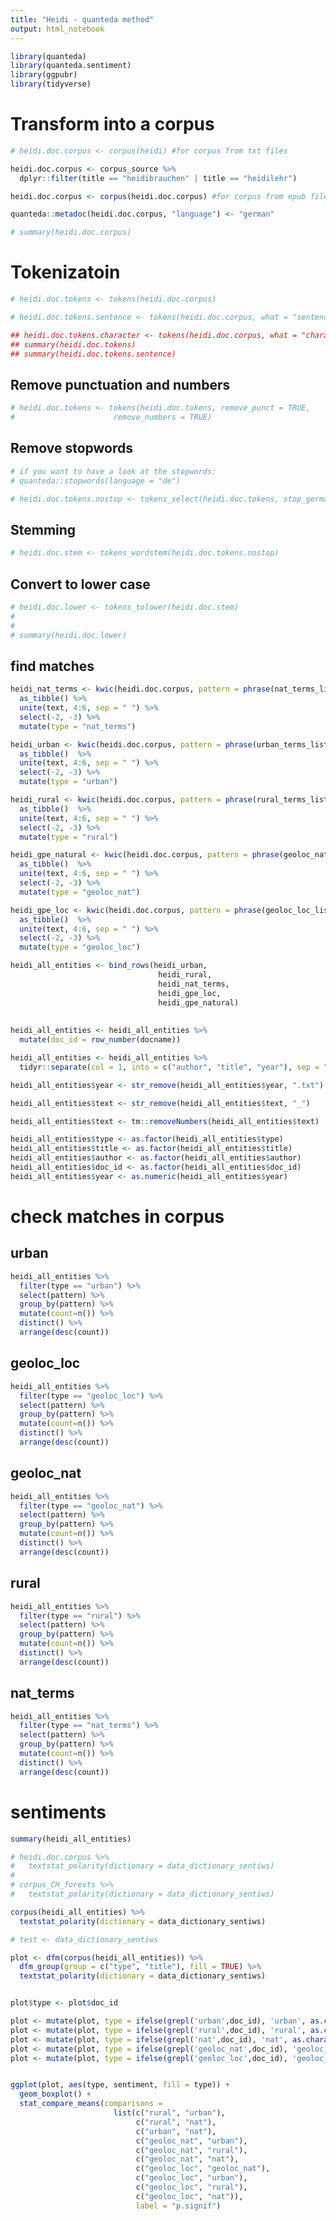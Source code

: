 ```yaml
---
title: "Heidi - quanteda method"
output: html_notebook
---
```


```r

library(quanteda)
library(quanteda.sentiment)
library(ggpubr)
library(tidyverse)
```




# Transform into a corpus

```r
# heidi.doc.corpus <- corpus(heidi) #for corpus from txt files

heidi.doc.corpus <- corpus_source %>%
  dplyr::filter(title == "heidibrauchen" | title == "heidilehr")

heidi.doc.corpus <- corpus(heidi.doc.corpus) #for corpus from epub file

quanteda::metadoc(heidi.doc.corpus, "language") <- "german"

# summary(heidi.doc.corpus)

```
# Tokenizatoin

```r
# heidi.doc.tokens <- tokens(heidi.doc.corpus)

# heidi.doc.tokens.sentence <- tokens(heidi.doc.corpus, what = "sentence")

## heidi.doc.tokens.character <- tokens(heidi.doc.corpus, what = "character")
## summary(heidi.doc.tokens)
## summary(heidi.doc.tokens.sentence)

```

## Remove punctuation and numbers

```r
# heidi.doc.tokens <- tokens(heidi.doc.tokens, remove_punct = TRUE, 
#                      remove_numbers = TRUE)
```

## Remove stopwords

```r
# if you want to have a look at the stopwords:
# quanteda::stopwords(language = "de")

# heidi.doc.tokens.nostop <- tokens_select(heidi.doc.tokens, stop_german, selection='remove')


```


## Stemming

```r
# heidi.doc.stem <- tokens_wordstem(heidi.doc.tokens.nostop)

```

## Convert to lower case

```r
# heidi.doc.lower <- tokens_tolower(heidi.doc.stem)
# 
# 
# summary(heidi.doc.lower)
```

## find matches


```r
heidi_nat_terms <- kwic(heidi.doc.corpus, pattern = phrase(nat_terms_list), case_insensitive = F, window = 100, valuetype = "fixed") %>%
  as_tibble() %>%
  unite(text, 4:6, sep = " ") %>%
  select(-2, -3) %>%
  mutate(type = "nat_terms")

```


```r
heidi_urban <- kwic(heidi.doc.corpus, pattern = phrase(urban_terms_list), case_insensitive = F, window = 100, valuetype = "fixed") %>%
  as_tibble()  %>%
  unite(text, 4:6, sep = " ") %>%
  select(-2, -3) %>%
  mutate(type = "urban")
```


```r
heidi_rural <- kwic(heidi.doc.corpus, pattern = phrase(rural_terms_list), case_insensitive = F, window = 100, valuetype = "fixed") %>%
  as_tibble()  %>%
  unite(text, 4:6, sep = " ") %>%
  select(-2, -3) %>%
  mutate(type = "rural")
```


```r
heidi_gpe_natural <- kwic(heidi.doc.corpus, pattern = phrase(geoloc_nat_list), case_insensitive = F, window = 100, valuetype = "fixed") %>%
  as_tibble()  %>%
  unite(text, 4:6, sep = " ") %>%
  select(-2, -3) %>%
  mutate(type = "geoloc_nat")
```

```r
heidi_gpe_loc <- kwic(heidi.doc.corpus, pattern = phrase(geoloc_loc_list), case_insensitive = F, window = 100, valuetype = "fixed") %>%
  as_tibble()  %>%
  unite(text, 4:6, sep = " ") %>%
  select(-2, -3) %>%
  mutate(type = "geoloc_loc")
```

```r
heidi_all_entities <- bind_rows(heidi_urban,
                                 heidi_rural,
                                 heidi_nat_terms,
                                 heidi_gpe_loc,
                                 heidi_gpe_natural)
  
  
heidi_all_entities <- heidi_all_entities %>%
  mutate(doc_id = row_number(docname))

heidi_all_entities <- heidi_all_entities %>%
  tidyr::separate(col = 1, into = c("author", "title", "year"), sep = "_")

heidi_all_entities$year <- str_remove(heidi_all_entities$year, ".txt")

heidi_all_entities$text <- str_remove(heidi_all_entities$text, "_")

heidi_all_entities$text <- tm::removeNumbers(heidi_all_entities$text)

heidi_all_entities$type <- as.factor(heidi_all_entities$type)
heidi_all_entities$title <- as.factor(heidi_all_entities$title)
heidi_all_entities$author <- as.factor(heidi_all_entities$author)
heidi_all_entities$doc_id <- as.factor(heidi_all_entities$doc_id)
heidi_all_entities$year <- as.numeric(heidi_all_entities$year)

```



# check matches in corpus

## urban 

```r
heidi_all_entities %>%
  filter(type == "urban") %>%
  select(pattern) %>%
  group_by(pattern) %>%
  mutate(count=n()) %>%
  distinct() %>%
  arrange(desc(count))
```


## geoloc_loc 

```r
heidi_all_entities %>%
  filter(type == "geoloc_loc") %>%
  select(pattern) %>%
  group_by(pattern) %>%
  mutate(count=n()) %>%
  distinct() %>%
  arrange(desc(count))
```


## geoloc_nat 

```r

heidi_all_entities %>%
  filter(type == "geoloc_nat") %>%
  select(pattern) %>%
  group_by(pattern) %>%
  mutate(count=n()) %>%
  distinct() %>%
  arrange(desc(count))

```


## rural

```r

heidi_all_entities %>%
  filter(type == "rural") %>%
  select(pattern) %>%
  group_by(pattern) %>%
  mutate(count=n()) %>%
  distinct() %>%
  arrange(desc(count))

```


## nat_terms 

```r

heidi_all_entities %>%
  filter(type == "nat_terms") %>%
  select(pattern) %>%
  group_by(pattern) %>%
  mutate(count=n()) %>%
  distinct() %>%
  arrange(desc(count))

```



# sentiments

```r
summary(heidi_all_entities)

# heidi.doc.corpus %>%
#   textstat_polarity(dictionary = data_dictionary_sentiws)
# 
# corpus_CH_forests %>%
#   textstat_polarity(dictionary = data_dictionary_sentiws)

```

<!-- ```{r} -->
<!-- corpus(heidi_all_entities2) %>%  -->
<!--   # dfm(remove = stopwords("de"), tolower = TRUE, stem = FALSE, remove_punct = TRUE) %>% -->
<!--   summary() -->
<!-- ``` -->


```r
corpus(heidi_all_entities) %>%
  textstat_polarity(dictionary = data_dictionary_sentiws)

# test <- data_dictionary_sentiws
```


```r
plot <- dfm(corpus(heidi_all_entities)) %>% 
  dfm_group(group = c("type", "title"), fill = TRUE) %>%
  textstat_polarity(dictionary = data_dictionary_sentiws)


plot$type <- plot$doc_id

plot <- mutate(plot, type = ifelse(grepl('urban',doc_id), 'urban', as.character(type)))
plot <- mutate(plot, type = ifelse(grepl('rural',doc_id), 'rural', as.character(type)))
plot <- mutate(plot, type = ifelse(grepl('nat',doc_id), 'nat', as.character(type)))
plot <- mutate(plot, type = ifelse(grepl('geoloc_nat',doc_id), 'geoloc_nat', as.character(type)))
plot <- mutate(plot, type = ifelse(grepl('geoloc_loc',doc_id), 'geoloc_loc', as.character(type)))


ggplot(plot, aes(type, sentiment, fill = type)) +
  geom_boxplot() +
  stat_compare_means(comparisons =                
                       list(c("rural", "urban"), 
                            c("rural", "nat"),
                            c("urban", "nat"),
                            c("geoloc_nat", "urban"),
                            c("geoloc_nat", "rural"),
                            c("geoloc_nat", "nat"),
                            c("geoloc_loc", "geoloc_nat"),
                            c("geoloc_loc", "urban"),
                            c("geoloc_loc", "rural"),
                            c("geoloc_loc", "nat")),
                            label = "p.signif")

```